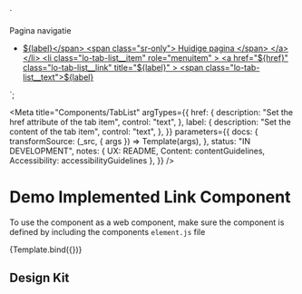 
<!-- Import component and component styles -->


<!-- Import Docs -->


  `<nav aria-labelledby="tab-list-title">
    <span id="tab-list-title" class="sr-only">
      Pagina navigatie
    </span>
    <ul class="lo-tab-list" role="menubar">
      <li
        class="lo-tab-list__item"
        role="menuitem"
      >
        <a
          href="${href}"
          class="lo-tab-list__link lo-tab-list__link--active"
          title="${label}"
          aria-current="page"
        >
          <span class="lo-tab-list__text">${label}</span>
          <span class="sr-only">
            Huidige pagina
          </span>
        </a>
      </li>
      <li
        class="lo-tab-list__item"
        role="menuitem"
      >
        <a
          href="${href}"
          class="lo-tab-list__link"
          title="${label}"
        >
          <span class="lo-tab-list__text">${label}</span>
        </a>
      </li>
    </ul>
  </nav>`;

<Meta
  title="Components/TabList"
  argTypes={{
    href: {
      description: "Set the href attribute of the tab item",
      control: "text",
    },
    label: {
      description: "Set the content of the tab item",
      control: "text",
    },
  }}
  parameters={{
    docs: {
      transformSource: (_src, { args }) => Template(args),
    },
    status: "IN DEVELOPMENT",
    notes: { UX: README, Content: contentGuidelines, Accessibility: accessibilityGuidelines },
  }}
/>

# Demo Implemented Link Component

To use the component as a web component, make sure the component is defined by including the components `element.js` file

<Canvas>
  <Story name="TabList" args={{ href: "#", label: "Demo tab item" }}>
    {Template.bind({})}
  </Story>
</Canvas>

<ArgsTable story="TabList" />

## Design Kit

<MDXEmbedProvider>
  <Figma title="TabList" url="file/x" />
</MDXEmbedProvider>
